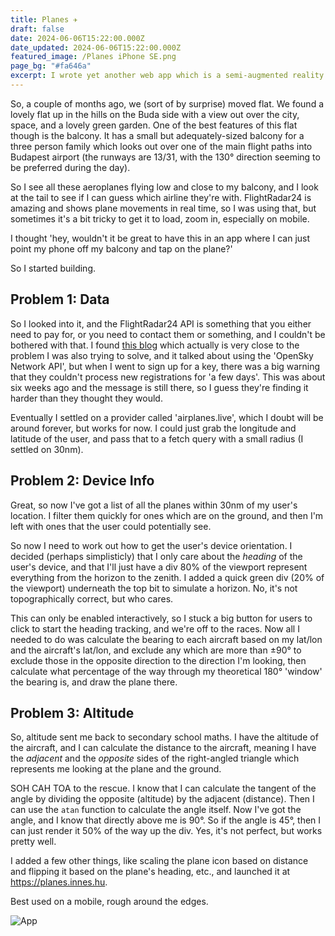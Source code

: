 ```yaml
---
title: Planes ✈️
draft: false
date: 2024-06-06T15:22:00.000Z
date_updated: 2024-06-06T15:22:00.000Z
featured_image: /Planes iPhone SE.png
page_bg: "#fa646a"
excerpt: I wrote yet another web app which is a semi-augmented reality type app for identifying planes which fly across in front of my balcony.
---
```


So, a couple of months ago, we (sort of by surprise) moved flat. We found a lovely flat up in the hills on the Buda side with a view out over the city, space, and a lovely green garden. One of the best features of this flat though is the balcony. It has a small but adequately-sized balcony for a three person family which looks out over one of the main flight paths into Budapest airport (the runways are 13/31, with the 130° direction seeming to be preferred during the day).

So I see all these aeroplanes flying low and close to my balcony, and I look at the tail to see if I can guess which airline they're with. FlightRadar24 is amazing and shows plane movements in real time, so I was using that, but sometimes it's a bit tricky to get it to load, zoom in, especially on mobile.

I thought 'hey, wouldn't it be great to have this in an app where I can just point my phone off my balcony and tap on the plane?'

So I started building.

## Problem 1: Data

So I looked into it, and the FlightRadar24 API is something that you either need to pay for, or you need to contact them or something, and I couldn't be bothered with that. I found [this blog](https://jacobbartlett.substack.com/p/my-toddler-loves-planes-so-i-built) which actually is very close to the problem I was also trying to solve, and it talked about using the 'OpenSky Network API', but when I went to sign up for a key, there was a big warning that they couldn't process new registrations for 'a few days'. This was about six weeks ago and the message is still there, so I guess they're finding it harder than they thought they would.

Eventually I settled on a provider called 'airplanes.live', which I doubt will be around forever, but works for now. I could just grab the longitude and latitude of the user, and pass that to a fetch query with a small radius (I settled on 30nm).

## Problem 2: Device Info

Great, so now I've got a list of all the planes within 30nm of my user's location. I filter them quickly for ones which are on the ground, and then I'm left with ones that the user could potentially see.

So now I need to work out how to get the user's device orientation. I decided (perhaps simplisticly) that I only care about the _heading_ of the user's device, and that I'll just have a div 80% of the viewport represent everything from the horizon to the zenith. I added a quick green div (20% of the viewport) underneath the top bit to simulate a horizon. No, it's not topographically correct, but who cares.

This can only be enabled interactively, so I stuck a big button for users to click to start the heading tracking, and we're off to the races. Now all I needed to do was calculate the bearing to each aircraft based on my lat/lon and the aircraft's lat/lon, and exclude any which are more than ±90° to exclude those in the opposite direction to the direction I'm looking, then calculate what percentage of the way through my theoretical 180° 'window' the bearing is, and draw the plane there.

## Problem 3: Altitude

So, altitude sent me back to secondary school maths. I have the altitude of the aircraft, and I can calculate the distance to the aircraft, meaning I have the _adjacent_ and the _opposite_ sides of the right-angled triangle which represents me looking at the plane and the ground.

SOH CAH TOA to the rescue. I know that I can calculate the tangent of the angle by dividing the opposite (altitude) by the adjacent (distance). Then I can use the `atan` function to calculate the angle itself. Now I've got the angle, and I know that directly above me is 90°. So if the angle is 45°, then I can just render it 50% of the way up the div. Yes, it's not perfect, but works pretty well.

I added a few other things, like scaling the plane icon based on distance and flipping it based on the plane's heading, etc., and launched it at https://planes.innes.hu.

Best used on a mobile, rough around the edges.

![App](https://joeinn.es/Planes%20iPhone%20SE.png)

